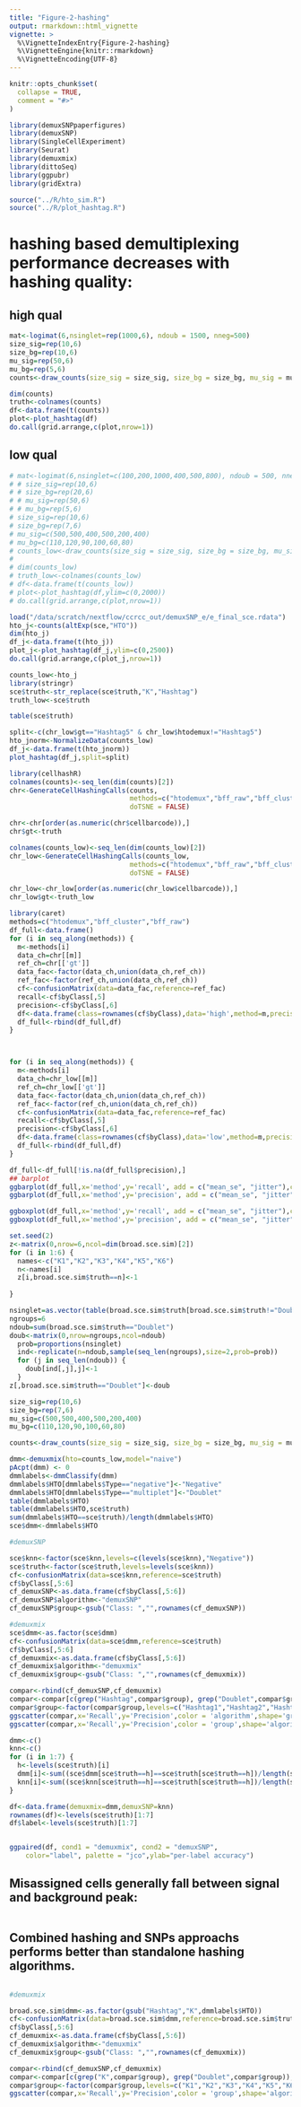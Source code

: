 ```yaml
---
title: "Figure-2-hashing"
output: rmarkdown::html_vignette
vignette: >
  %\VignetteIndexEntry{Figure-2-hashing}
  %\VignetteEngine{knitr::rmarkdown}
  %\VignetteEncoding{UTF-8}
---
```


```r
knitr::opts_chunk$set(
  collapse = TRUE,
  comment = "#>"
)
```

```r
library(demuxSNPpaperfigures)
library(demuxSNP)
library(SingleCellExperiment)
library(Seurat)
library(demuxmix)
library(dittoSeq)
library(ggpubr)
library(gridExtra)

```

````r

source("../R/hto_sim.R")
source("../R/plot_hashtag.R")
````

# hashing based demultiplexing performance decreases with hashing quality:

## high qual 

````r

mat<-logimat(6,nsinglet=rep(1000,6), ndoub = 1500, nneg=500)
size_sig=rep(10,6)
size_bg=rep(10,6)
mu_sig=rep(50,6)
mu_bg=rep(5,6)
counts<-draw_counts(size_sig = size_sig, size_bg = size_bg, mu_sig = mu_sig, mu_bg = mu_bg, mat = mat, seed = 1)

dim(counts)
truth<-colnames(counts)
df<-data.frame(t(counts))
plot<-plot_hashtag(df)
do.call(grid.arrange,c(plot,nrow=1))
````

## low qual

````r

# mat<-logimat(6,nsinglet=c(100,200,1000,400,500,800), ndoub = 500, nneg=50)
# # size_sig=rep(10,6)
# # size_bg=rep(20,6)
# # mu_sig=rep(50,6)
# # mu_bg=rep(5,6)
# size_sig=rep(10,6)
# size_bg=rep(7,6)
# mu_sig=c(500,500,400,500,200,400)
# mu_bg=c(110,120,90,100,60,80)
# counts_low<-draw_counts(size_sig = size_sig, size_bg = size_bg, mu_sig = mu_sig, mu_bg = mu_bg, mat = mat, seed = 1)
# 
# dim(counts_low)
# truth_low<-colnames(counts_low)
# df<-data.frame(t(counts_low))
# plot<-plot_hashtag(df,ylim=c(0,2000))
# do.call(grid.arrange,c(plot,nrow=1))

load("/data/scratch/nextflow/ccrcc_out/demuxSNP_e/e_final_sce.rdata")
hto_j<-counts(altExp(sce,"HTO"))
dim(hto_j)
df_j<-data.frame(t(hto_j))
plot_j<-plot_hashtag(df_j,ylim=c(0,2500))
do.call(grid.arrange,c(plot_j,nrow=1))

counts_low<-hto_j
library(stringr)
sce$truth<-str_replace(sce$truth,"K","Hashtag")
truth_low<-sce$truth

table(sce$truth)
````

````r

split<-c(chr_low$gt=="Hashtag5" & chr_low$htodemux!="Hashtag5")
hto_jnorm<-NormalizeData(counts_low)
df_j<-data.frame(t(hto_jnorm))
plot_hashtag(df_j,split=split)


````




````r

library(cellhashR)
colnames(counts)<-seq_len(dim(counts)[2])
chr<-GenerateCellHashingCalls(counts,
                              methods=c("htodemux","bff_raw","bff_cluster","dropletutils","multiseq"),
                              doTSNE = FALSE)

chr<-chr[order(as.numeric(chr$cellbarcode)),]
chr$gt<-truth

colnames(counts_low)<-seq_len(dim(counts_low)[2])
chr_low<-GenerateCellHashingCalls(counts_low,
                              methods=c("htodemux","bff_raw","bff_cluster","dropletutils","multiseq"),
                              doTSNE = FALSE)

chr_low<-chr_low[order(as.numeric(chr_low$cellbarcode)),]
chr_low$gt<-truth_low

library(caret)
methods=c("htodemux","bff_cluster","bff_raw")
df_full<-data.frame()
for (i in seq_along(methods)) {
  m<-methods[i]
  data_ch=chr[[m]]
  ref_ch=chr[['gt']]
  data_fac<-factor(data_ch,union(data_ch,ref_ch))
  ref_fac<-factor(ref_ch,union(data_ch,ref_ch))
  cf<-confusionMatrix(data=data_fac,reference=ref_fac)
  recall<-cf$byClass[,5]
  precision<-cf$byClass[,6]
  df<-data.frame(class=rownames(cf$byClass),data='high',method=m,precision=precision,recall=recall)
  df_full<-rbind(df_full,df)
}



for (i in seq_along(methods)) {
  m<-methods[i]
  data_ch=chr_low[[m]]
  ref_ch=chr_low[['gt']]
  data_fac<-factor(data_ch,union(data_ch,ref_ch))
  ref_fac<-factor(ref_ch,union(data_ch,ref_ch))
  cf<-confusionMatrix(data=data_fac,reference=ref_fac)
  recall<-cf$byClass[,5]
  precision<-cf$byClass[,6]
  df<-data.frame(class=rownames(cf$byClass),data='low',method=m,precision=precision,recall=recall)
  df_full<-rbind(df_full,df)
}

df_full<-df_full[!is.na(df_full$precision),]
## barplot
ggbarplot(df_full,x='method',y='recall', add = c("mean_se", "jitter"),color="data",position=position_dodge())
ggbarplot(df_full,x='method',y='precision', add = c("mean_se", "jitter"),color="data",position=position_dodge())

ggboxplot(df_full,x='method',y='recall', add = c("mean_se", "jitter"),color="data", label='class',label.select = list(top.down = 1))
ggboxplot(df_full,x='method',y='precision', add = c("mean_se", "jitter"),color="data", label='class',label.select = list(top.down = 1))
````



````r
set.seed(2)
z<-matrix(0,nrow=6,ncol=dim(broad.sce.sim)[2])
for (i in 1:6) {
  names<-c("K1","K2","K3","K4","K5","K6")
  n<-names[i]
  z[i,broad.sce.sim$truth==n]<-1
  
}

nsinglet=as.vector(table(broad.sce.sim$truth[broad.sce.sim$truth!="Doublet"]))[1:6]
ngroups=6
ndoub=sum(broad.sce.sim$truth=="Doublet")
doub<-matrix(0,nrow=ngroups,ncol=ndoub)
  prob=proportions(nsinglet)
  ind<-replicate(n=ndoub,sample(seq_len(ngroups),size=2,prob=prob))
  for (j in seq_len(ndoub)) {
    doub[ind[,j],j]<-1
  }
z[,broad.sce.sim$truth=="Doublet"]<-doub

size_sig=rep(10,6)
size_bg=rep(7,6)
mu_sig=c(500,500,400,500,200,400)
mu_bg=c(110,120,90,100,60,80)

counts<-draw_counts(size_sig = size_sig, size_bg = size_bg, mu_sig = mu_sig, mu_bg = mu_bg, mat = z)

````




````r

dmm<-demuxmix(hto=counts_low,model="naive")
pAcpt(dmm) <- 0
dmmlabels<-dmmClassify(dmm)
dmmlabels$HTO[dmmlabels$Type=="negative"]<-"Negative"
dmmlabels$HTO[dmmlabels$Type=="multiplet"]<-"Doublet"
table(dmmlabels$HTO)
table(dmmlabels$HTO,sce$truth)
sum(dmmlabels$HTO==sce$truth)/length(dmmlabels$HTO)
sce$dmm<-dmmlabels$HTO

#demuxSNP

sce$knn<-factor(sce$knn,levels=c(levels(sce$knn),"Negative"))
sce$truth<-factor(sce$truth,levels=levels(sce$knn))
cf<-confusionMatrix(data=sce$knn,reference=sce$truth)
cf$byClass[,5:6]
cf_demuxSNP<-as.data.frame(cf$byClass[,5:6])
cf_demuxSNP$algorithm<-"demuxSNP"
cf_demuxSNP$group<-gsub("Class: ","",rownames(cf_demuxSNP))

#demuxmix
sce$dmm<-as.factor(sce$dmm)
cf<-confusionMatrix(data=sce$dmm,reference=sce$truth)
cf$byClass[,5:6]
cf_demuxmix<-as.data.frame(cf$byClass[,5:6])
cf_demuxmix$algorithm<-"demuxmix"
cf_demuxmix$group<-gsub("Class: ","",rownames(cf_demuxmix))

compar<-rbind(cf_demuxSNP,cf_demuxmix)
compar<-compar[c(grep("Hashtag",compar$group), grep("Doublet",compar$group)),]
compar$group<-factor(compar$group,levels=c("Hashtag1","Hashtag2","Hashtag3","Hashtag4","Hashtag5","Hashtag6","Doublet"))
ggscatter(compar,x='Recall',y='Precision',color = 'algorithm',shape='group',label='group',palette = dittoColors(),size=4,legend="right",ellipse=TRUE,ellipse.type = "convex")+ xlim(0.2,1)+ylim(0.2,1)
ggscatter(compar,x='Recall',y='Precision',color = 'group',shape='algorithm',label='group',palette = dittoColors(),size=4,legend="right")+ xlim(0.2,1)+ylim(0.2,1)

````

````r
dmm<-c()
knn<-c()
for (i in 1:7) {
  h<-levels(sce$truth)[i]
  dmm[i]<-sum((sce$dmm[sce$truth==h]==sce$truth[sce$truth==h])/length(sce$truth[sce$truth==h]))
  knn[i]<-sum((sce$knn[sce$truth==h]==sce$truth[sce$truth==h])/length(sce$truth[sce$truth==h]))
}

df<-data.frame(demuxmix=dmm,demuxSNP=knn)
rownames(df)<-levels(sce$truth)[1:7]
df$label<-levels(sce$truth)[1:7]


ggpaired(df, cond1 = "demuxmix", cond2 = "demuxSNP",
    color="label", palette = "jco",ylab="per-label accuracy")
````


## Misassigned cells generally fall between signal and background peak:

````r


````



## Combined hashing and SNPs approachs performs better than standalone hashing algorithms.

````r



````

````r

#demuxmix

broad.sce.sim$dmm<-as.factor(gsub("Hashtag","K",dmmlabels$HTO))
cf<-confusionMatrix(data=broad.sce.sim$dmm,reference=broad.sce.sim$truth)
cf$byClass[,5:6]
cf_demuxmix<-as.data.frame(cf$byClass[,5:6])
cf_demuxmix$algorithm<-"demuxmix"
cf_demuxmix$group<-gsub("Class: ","",rownames(cf_demuxmix))

````

````r

compar<-rbind(cf_demuxSNP,cf_demuxmix)
compar<-compar[c(grep("K",compar$group), grep("Doublet",compar$group)),]
compar$group<-factor(compar$group,levels=c("K1","K2","K3","K4","K5","K6","Doublet"))
ggscatter(compar,x='Recall',y='Precision',color = 'group',shape='algorithm',label='group',palette = dittoColors(),size=4,legend="right")+ xlim(0.2,1)+ylim(0.2,1)

````
